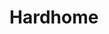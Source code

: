 
# Hardhome

<ProjectDetails
  region="Beyond the Wall"
  house="Free Folk"
  type="Ruin"
  status="Not Started"
  warp="/warp hardhomenew"
  projectLead=""
  dateStarted="Invalid Date"
  dateCompleted="Invalid Date"
/>
